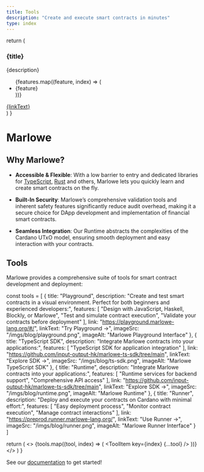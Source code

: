 ```yaml
---
title: Tools
description: "Create and execute smart contracts in minutes"
type: index
---
```



  return (
    <div className="nx-flex nx-flex-col md:nx-flex-row nx-gap-6 nx-items-start nx-mt-8 [&_h3]:nx-mt-0 [&_p]:nx-mt-0 [&_ul]:nx-mt-0">
      <div className="nx-flex-1">
        <h3 className="nx-mb-4">{title}</h3>
        <p className="nx-mb-4">{description}</p>
        <ul className="nx-mb-4">
          {features.map((feature, index) => (
            <li key={index}>{feature}</li>
          ))}
        </ul>
        <div className="nx-mt-0">
          <a href={link}>{linkText}</a>
        </div>
      </div>
      <div className="nx-flex-1 nx-mt-0">
        <ToolImage 
          src={imageSrc}
          alt={imageAlt}
        />
      </div>
    </div>
  )
}

# Marlowe

## Why Marlowe?

<div className="nx-no-prose nx-flex nx-flex-col md:nx-flex-row nx-gap-6 nx-items-start nx-mt-8 [&_h3]:nx-mt-0 [&_p]:nx-mt-0 [&_ul]:nx-mt-0">
<div className="nx-flex-1">

- **Accessible & Flexible**:
  With a low barrier to entry and dedicated libraries for [TypeScript](https://github.com/marlowe-lang/marlowe-ts-sdk), [Rust](https://github.com/OlofBlomqvist/marlowe-rs) and others, Marlowe lets you quickly learn and create smart contracts on the fly.

- **Built-In Security**:
  Marlowe’s comprehensive validation tools and inherent safety features significantly reduce audit overhead, making it a secure choice for DApp development and implementation of financial smart contracts.

- **Seamless Integration**:
  Our Runtime abstracts the complexities of the Cardano UTxO model, ensuring smooth deployment and easy interaction with your contracts.
</div>
<div className="nx-flex-1"><ToolImage src="/imgs/blog/marlowe-graph.png" alt="Marlowe Execution Graph" /></div>
</div>

## Tools

Marlowe provides a comprehensive suite of tools for smart contract development and deployment:

  const tools = [
    {
      title: "Playground",
      description: "Create and test smart contracts in a visual environment. Perfect for both beginners and experienced developers:",
      features: [
        "Design with JavaScript, Haskell, Blockly, or Marlowe",
        "Test and simulate contract execution",
        "Validate your contracts before deployment"
      ],
      link: "https://playground.marlowe-lang.org/#/",
      linkText: "Try Playground →",
      imageSrc: "/imgs/blog/playground.png",
      imageAlt: "Marlowe Playground Interface"
    },
    {
      title: "TypeScript SDK",
      description: "Integrate Marlowe contracts into your applications:",
      features: [
        "TypeScript SDK for application integration"
      ],
      link: "https://github.com/input-output-hk/marlowe-ts-sdk/tree/main",
      linkText: "Explore SDK →",
      imageSrc: "/imgs/blog/ts-sdk.png",
      imageAlt: "Marlowe TypeScript SDK"
    },
    {
      title: "Runtime",
      description: "Integrate Marlowe contracts into your applications:",
      features: [
        "Runtime services for backend support",
        "Comprehensive API access"
      ],
      link: "https://github.com/input-output-hk/marlowe-ts-sdk/tree/main",
      linkText: "Explore SDK →",
      imageSrc: "/imgs/blog/runtime.png",
      imageAlt: "Marlowe Runtime"
    },
    {
      title: "Runner",
      description: "Deploy and execute your contracts on Cardano with minimal effort:",
      features: [
        "Easy deployment process",
        "Monitor contract execution",
        "Manage contract interactions"
      ],
      link: "https://preprod.runner.marlowe-lang.org/",
      linkText: "Use Runner →",
      imageSrc: "/imgs/blog/runner.png",
      imageAlt: "Marlowe Runner Interface"
    }
  ]

  return (
    <>
      {tools.map((tool, index) => (
        <ToolItem key={index} {...tool} />
      ))}
    </>
  )
}

<div className="nx-no-prose">
  <MarloweTools />
</div>

See our [documentation](https://docs.marlowe.iohk.io) to get started!
